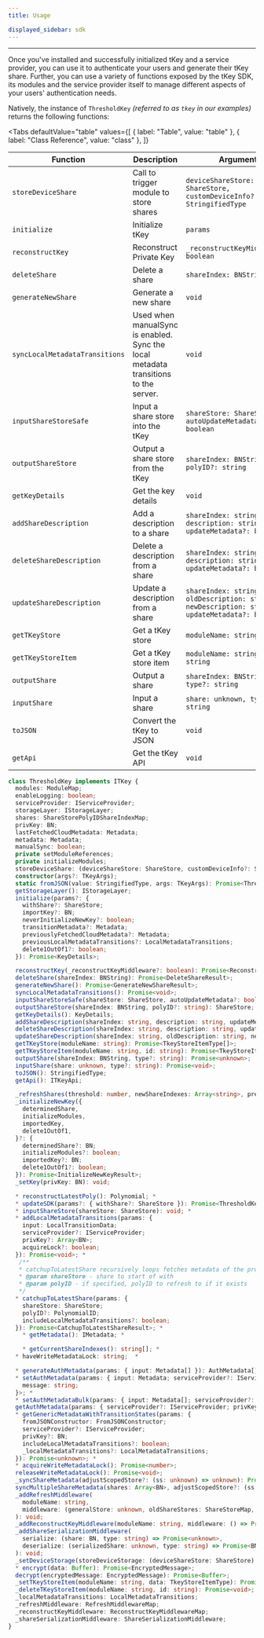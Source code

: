 ```yaml
---
title: Usage

displayed_sidebar: sdk
---
```



---

Once you've installed and successfully initialized tKey and a service provider, you can use it to authenticate your users and generate their tKey
share. Further, you can use a variety of functions exposed by the tKey SDK, its modules and the service provider itself to manage different aspects of
your users' authentication needs.

Natively, the instance of `ThresholdKey` _(referred to as `tkey` in our examples)_ returns the following functions:

<Tabs
  defaultValue="table"
  values={[
    { label: "Table", value: "table" },
    { label: "Class Reference", value: "class" },
  ]}
>

<TabItem value="table">

| Function                       | Description                                                                         | Arguments                                                                                      | Return                   |
| ------------------------------ | ----------------------------------------------------------------------------------- | ---------------------------------------------------------------------------------------------- | ------------------------ |
| `storeDeviceShare`             | Call to trigger module to store shares                                              | `deviceShareStore: ShareStore, customDeviceInfo?: StringifiedType`                             | `void`                   |
| `initialize`                   | Initialize tKey                                                                     | `params`                                                                                       | `KeyDetails`             |
| `reconstructKey`               | Reconstruct Private Key                                                             | `_reconstructKeyMiddleware?: boolean`                                                          | `ReconstructedKeyResult` |
| `deleteShare`                  | Delete a share                                                                      | `shareIndex: BNString`                                                                         | `DeleteShareResult`      |
| `generateNewShare`             | Generate a new share                                                                | `void`                                                                                         | `GenerateNewShareResult` |
| `syncLocalMetadataTransitions` | Used when manualSync is enabled. Sync the local metadata transitions to the server. | `void`                                                                                         | `void`                   |
| `inputShareStoreSafe`          | Input a share store into the tKey                                                   | `shareStore: ShareStore, autoUpdateMetadata?: boolean`                                         | `void`                   |
| `outputShareStore`             | Output a share store from the tKey                                                  | `shareIndex: BNString, polyID?: string`                                                        | `ShareStore`             |
| `getKeyDetails`                | Get the key details                                                                 | `void`                                                                                         | `KeyDetails`             |
| `addShareDescription`          | Add a description to a share                                                        | `shareIndex: string, description: string, updateMetadata?: boolean`                            | `void`                   |
| `deleteShareDescription`       | Delete a description from a share                                                   | `shareIndex: string, description: string, updateMetadata?: boolean`                            | `void`                   |
| `updateShareDescription`       | Update a description from a share                                                   | `shareIndex: string, oldDescription: string, newDescription: string, updateMetadata?: boolean` | `void`                   |
| `getTKeyStore`                 | Get a tKey store                                                                    | `moduleName: string`                                                                           | `TkeyStoreItemType[]`    |
| `getTKeyStoreItem`             | Get a tKey store item                                                               | `moduleName: string, id: string`                                                               | `TkeyStoreItemType`      |
| `outputShare`                  | Output a share                                                                      | `shareIndex: BNString, type?: string`                                                          | `unknown`                |
| `inputShare`                   | Input a share                                                                       | `share: unknown, type?: string`                                                                | `void`                   |
| `toJSON`                       | Convert the tKey to JSON                                                            | `void`                                                                                         | `StringifiedType`        |
| `getApi`                       | Get the tKey API                                                                    | `void`                                                                                         | `ITKeyApi`               |

</TabItem>

<TabItem value="class">

```ts
class ThresholdKey implements ITKey {
  modules: ModuleMap;
  enableLogging: boolean;
  serviceProvider: IServiceProvider;
  storageLayer: IStorageLayer;
  shares: ShareStorePolyIDShareIndexMap;
  privKey: BN;
  lastFetchedCloudMetadata: Metadata;
  metadata: Metadata;
  manualSync: boolean;
  private setModuleReferences;
  private initializeModules;
  storeDeviceShare: (deviceShareStore: ShareStore, customDeviceInfo?: StringifiedType) => Promise<void>; // Call to trigger module to store shares
  constructor(args?: TKeyArgs);
  static fromJSON(value: StringifiedType, args: TKeyArgs): Promise<ThresholdKey>;
  getStorageLayer(): IStorageLayer;
  initialize(params?: {
    withShare?: ShareStore;
    importKey?: BN;
    neverInitializeNewKey?: boolean;
    transitionMetadata?: Metadata;
    previouslyFetchedCloudMetadata?: Metadata;
    previousLocalMetadataTransitions?: LocalMetadataTransitions;
    delete1OutOf1?: boolean;
  }): Promise<KeyDetails>;

  reconstructKey(_reconstructKeyMiddleware?: boolean): Promise<ReconstructedKeyResult>;
  deleteShare(shareIndex: BNString): Promise<DeleteShareResult>;
  generateNewShare(): Promise<GenerateNewShareResult>;
  syncLocalMetadataTransitions(): Promise<void>;
  inputShareStoreSafe(shareStore: ShareStore, autoUpdateMetadata?: boolean): Promise<void>;
  outputShareStore(shareIndex: BNString, polyID?: string): ShareStore;
  getKeyDetails(): KeyDetails;
  addShareDescription(shareIndex: string, description: string, updateMetadata?: boolean): Promise<void>;
  deleteShareDescription(shareIndex: string, description: string, updateMetadata?: boolean): Promise<void>;
  updateShareDescription(shareIndex: string, oldDescription: string, newDescription: string, updateMetadata?: boolean): Promise<void>;
  getTKeyStore(moduleName: string): Promise<TkeyStoreItemType[]>;
  getTKeyStoreItem(moduleName: string, id: string): Promise<TkeyStoreItemType>;
  outputShare(shareIndex: BNString, type?: string): Promise<unknown>;
  inputShare(share: unknown, type?: string): Promise<void>;
  toJSON(): StringifiedType;
  getApi(): ITKeyApi;

  _refreshShares(threshold: number, newShareIndexes: Array<string>, previousPolyID: PolynomialID): Promise<RefreshSharesResult>;
  _initializeNewKey({
    determinedShare,
    initializeModules,
    importedKey,
    delete1OutOf1,
  }?: {
    determinedShare?: BN;
    initializeModules?: boolean;
    importedKey?: BN;
    delete1OutOf1?: boolean;
  }): Promise<InitializeNewKeyResult>;
  _setKey(privKey: BN): void;

  * reconstructLatestPoly(): Polynomial; *
  * updateSDK(params?: { withShare?: ShareStore }): Promise<ThresholdKey>; *
  * inputShareStore(shareStore: ShareStore): void; *
  * addLocalMetadataTransitions(params: {
    input: LocalTransitionData;
    serviceProvider?: IServiceProvider;
    privKey?: Array<BN>;
    acquireLock?: boolean;
  }): Promise<void>; *
   /**
   * catchupToLatestShare recursively loops fetches metadata of the provided share and checks if there is an encrypted share for it.
   * @param shareStore - share to start of with
   * @param polyID - if specified, polyID to refresh to if it exists
   */
  * catchupToLatestShare(params: {
    shareStore: ShareStore;
    polyID?: PolynomialID;
    includeLocalMetadataTransitions?: boolean;
  }): Promise<CatchupToLatestShareResult>; *
    * getMetadata(): IMetadata; *

    * getCurrentShareIndexes(): string[]; *
  * haveWriteMetadataLock: string;  *

  * generateAuthMetadata(params: { input: Metadata[] }): AuthMetadata[]; *
  * setAuthMetadata(params: { input: Metadata; serviceProvider?: IServiceProvider; privKey?: BN }): Promise<{
    message: string;
  }>; *
  * setAuthMetadataBulk(params: { input: Metadata[]; serviceProvider?: IServiceProvider; privKey?: BN[] }): Promise<void>;
  getAuthMetadata(params: { serviceProvider?: IServiceProvider; privKey?: BN; includeLocalMetadataTransitions?: boolean }): Promise<Metadata>; *
  * getGenericMetadataWithTransitionStates(params: {
    fromJSONConstructor: FromJSONConstructor;
    serviceProvider?: IServiceProvider;
    privKey?: BN;
    includeLocalMetadataTransitions?: boolean;
    _localMetadataTransitions?: LocalMetadataTransitions;
  }): Promise<unknown>; *
  * acquireWriteMetadataLock(): Promise<number>;
  releaseWriteMetadataLock(): Promise<void>;
  _syncShareMetadata(adjustScopedStore?: (ss: unknown) => unknown): Promise<void>;
  syncMultipleShareMetadata(shares: Array<BN>, adjustScopedStore?: (ss: unknown) => unknown): Promise<void>;
  _addRefreshMiddleware(
    moduleName: string,
    middleware: (generalStore: unknown, oldShareStores: ShareStoreMap, newShareStores: ShareStoreMap) => unknown
  ): void;
  _addReconstructKeyMiddleware(moduleName: string, middleware: () => Promise<Array<BN>>): void;
  _addShareSerializationMiddleware(
    serialize: (share: BN, type: string) => Promise<unknown>,
    deserialize: (serializedShare: unknown, type: string) => Promise<BN>
  ): void;
  _setDeviceStorage(storeDeviceStorage: (deviceShareStore: ShareStore) => Promise<void>): void; *
  * encrypt(data: Buffer): Promise<EncryptedMessage>;
  decrypt(encryptedMessage: EncryptedMessage): Promise<Buffer>;
  _setTKeyStoreItem(moduleName: string, data: TkeyStoreItemType): Promise<void>;
  _deleteTKeyStoreItem(moduleName: string, id: string): Promise<void>; *
  _localMetadataTransitions: LocalMetadataTransitions;
  _refreshMiddleware: RefreshMiddlewareMap;
  _reconstructKeyMiddleware: ReconstructKeyMiddlewareMap;
  _shareSerializationMiddleware: ShareSerializationMiddleware;
}
```

</TabItem>

</Tabs>
